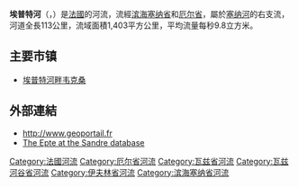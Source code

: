 {{noteTA|G1=法国地名}}
{{Infobox river
| name              = 埃普特河
| native_name       = Epte
| image             = L'Epte à Gisors001.jpg
| image_caption     = 流经[[日索尔|日索尔]]的埃普特河
| map               = Epte (rivière).png
| source1_location  = [[诺曼底大区|诺曼底]] 
| mouth_location    = [[塞纳河|塞纳河]]
| mouth_coordinates = {{coord|49|3|40|N|1|31|42|E|name=Seine-Epte|display=inline,title}}
| progression       = {{RSeine}}
| subdivision_type1 = [[世界政區索引|国家]]
| subdivision_name1 = {{FR}}
| length            = {{convert|112.5|km|mi|abbr=on}}
| source1_elevation = {{convert|190|m|abbr=on}}
| discharge1_avg    = {{convert|9.8|m3/s|abbr=on}}
| basin_size        = {{convert|1,403|km2|abbr=on}}
}}
'''埃普特河'''（{{lang-fr|Epte}}，{{IPA-fr|ɛpt}}）是[[法國|法國]]的河流，流經[[滨海塞纳省|滨海塞纳省]]和[[厄尔省|厄尔省]]，屬於[[塞纳河|塞纳河]]的右支流，河道全長113公里，流域面積1,403平方公里，平均流量每秒9.8立方米。

==主要市镇==
* [[埃普特河畔韦克桑|埃普特河畔韦克桑]]

==外部連結==
*http://www.geoportail.fr{{Wayback|url=http://www.geoportail.fr/ |date=20101215171356 }}
*[http://sandre.eaufrance.fr/app/chainage/courdo/htm/H31-0400.php?cg=H31-0400 The Epte at the Sandre database] {{Wayback|url=http://sandre.eaufrance.fr/app/chainage/courdo/htm/H31-0400.php?cg=H31-0400 |date=20071022094642 }}

{{France-geo-stub}}
[[Category:法國河流|Category:法國河流]]
[[Category:厄尔省河流|Category:厄尔省河流]]
[[Category:瓦兹省河流|Category:瓦兹省河流]]
[[Category:瓦兹河谷省河流|Category:瓦兹河谷省河流]]
[[Category:伊夫林省河流|Category:伊夫林省河流]]
[[Category:滨海塞纳省河流|Category:滨海塞纳省河流]]